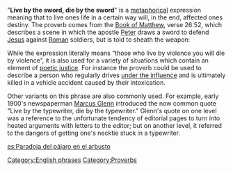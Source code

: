 "'''Live by the sword, die by the sword'''" is a [[metaphor]]ical expression meaning that to live ones life in a certain way will, in the end, affected ones destiny. The proverb comes from the [[Book of Matthew]], verse 26:52, which describes a scene in which the apostle [[Saint Peter|Peter]] draws a sword to defend [[Jesus]] against [[Ancient Rome|Roman]] soldiers, but is told to sheath the weapon:

{{quote|Then said Jesus unto him, Put up again thy sword into his place: for all they that take the sword shall perish with the sword.|Matthew 26:52}}

While the expression literally means “those who live by violence you will die by violence”, it is also used for a variety of situations which contain an element of [[poetic justice]]. For instance the proverb could be used to describe a person who regularly drives [[Driving under the influence|under the influence]] and is ultimately killed in a vehicle accident caused by their intoxication.

Other variants on this phrase are also commonly used.  For example, early 1900's newspaperman [[Marcus Glenn]] introduced the now common quote "Live by the typewriter, die by the typewriter."  Glenn's quote on one level was a reference to the unfortunate tendency of editorial pages to turn into heated arguments with letters to the editor; but on another level, it referred to the dangers of getting one's necktie stuck in a typewriter.

[[Category:English phrases]]
[[Category:Proverbs]]

[[es:Paradoja del pájaro en el arbusto]]

{{vocab-stub}}